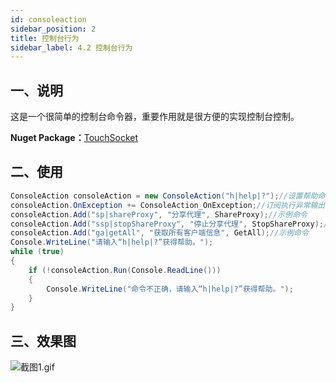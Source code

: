 ```yaml
---
id: consoleaction
sidebar_position: 2
title: 控制台行为
sidebar_label: 4.2 控制台行为
---
```


## 一、说明
这是一个很简单的控制台命令器，重要作用就是很方便的实现控制台控制。

**Nuget Package：**[TouchSocket](https://www.nuget.org/packages/TouchSocket/)
## 二、使用
```csharp
ConsoleAction consoleAction = new ConsoleAction("h|help|?");//设置帮助命令
consoleAction.OnException += ConsoleAction_OnException;//订阅执行异常输出
consoleAction.Add("sp|shareProxy", "分享代理", ShareProxy);//示例命令
consoleAction.Add("ssp|stopShareProxy", "停止分享代理", StopShareProxy);//示例命令
consoleAction.Add("ga|getAll", "获取所有客户端信息", GetAll);//示例命令
Console.WriteLine("请输入“h|help|?”获得帮助。");
while (true)
{
    if (!consoleAction.Run(Console.ReadLine()))
    {
        Console.WriteLine("命令不正确，请输入“h|help|?”获得帮助。");
    }
}
```
## 三、效果图
![](https://images.gitee.com/uploads/images/2022/0124/094722_a1bd8a90_8553710.gif#crop=0&crop=0&crop=1&crop=1&id=RLG69&originHeight=522&originWidth=986&originalType=binary&ratio=1&rotation=0&showTitle=false&status=done&style=none&title=)截图1.gif
